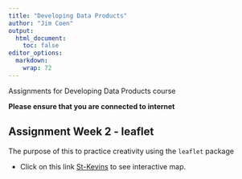 ```yaml
---
title: "Developing Data Products"
author: "Jim Coen"
output:
  html_document:
    toc: false
editor_options: 
  markdown: 
    wrap: 72    
---
```


Assignments for Developing Data Products course

**Please ensure that you are connected to internet**

## Assignment Week 2 - leaflet

The purpose of this to practice creativity using the `leaflet` package

* Click on this link [St-Kevins](St-Kevins.html) to see interactive map.
